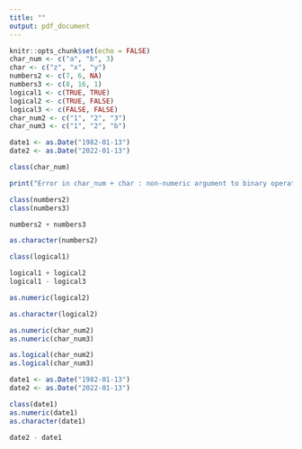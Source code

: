 ```yaml
---
title: ""
output: pdf_document
---
```


```r
knitr::opts_chunk$set(echo = FALSE)
char_num <- c("a", "b", 3)
char <- c("z", "x", "y")
numbers2 <- c(7, 6, NA)
numbers3 <- c(8, 16, 1)
logical1 <- c(TRUE, TRUE)
logical2 <- c(TRUE, FALSE)
logical3 <- c(FALSE, FALSE)
char_num2 <- c("1", "2", "3")
char_num3 <- c("1", "2", "b")

date1 <- as.Date("1982-01-13")
date2 <- as.Date("2022-01-13")
```

```r
class(char_num)

print("Error in char_num + char : non-numeric argument to binary operator")

class(numbers2)
class(numbers3)

numbers2 + numbers3

as.character(numbers2)

class(logical1)

logical1 + logical2
logical1 - logical3

as.numeric(logical2)

as.character(logical2)

as.numeric(char_num2)
as.numeric(char_num3)

as.logical(char_num2)
as.logical(char_num3)

date1 <- as.Date("1982-01-13")
date2 <- as.Date("2022-01-13")

class(date1)
as.numeric(date1)
as.character(date1)

date2 - date1

```

